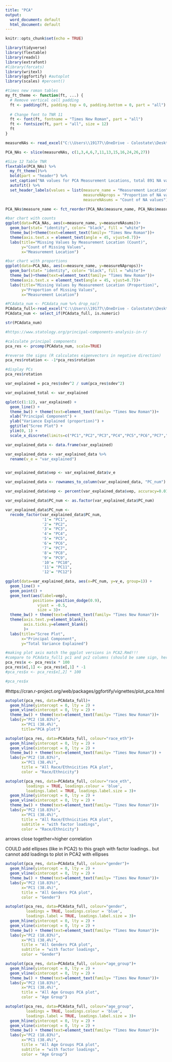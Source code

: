 ```yaml
---
title: "PCA"
output:
  word_document: default
  html_document: default
---
```


```r
knitr::opts_chunk$set(echo = TRUE)
```

```r
library(tidyverse)
library(flextable)
library(readxl)
library(extrafont)
#library(forcats)
library(writexl)
library(ggfortify) #autoplot
library(scales) #percent()
```

```r
#times new roman tables
my_ft_theme <- function(ft, ...) {
  # Remove vertical cell padding
  ft <- padding(ft, padding.top = 0, padding.bottom = 0, part = "all")
  
  # Change font to TNR 11
  ft <- font(ft, fontname = "Times New Roman", part = "all")
  ft <- fontsize(ft, part = "all", size = 12)
  ft
}
```


```r
measureNAs <- read_excel("C:\\Users\\19177\\OneDrive - Colostate\\Desktop\\Dissertation\\headscan_dissertation\\measureNAs.xlsx")

PCA_NAs <- slice(measureNAs, c(1,3,4,6,7,11,13,15,16,24,26,27))

#Size 12 Table TNR
flextable(PCA_NAs) %>%
  my_ft_theme()%>% 
  bold(part = "header") %>% 
  set_caption("NA values for PCA Measurement Locations, total 891 NA values") %>% 
  autofit() %>% 
  set_header_labels(values = list(measure_name = "Measurement Location",
                                  measureNAprops = "Proportion of NA values",
                                  measureNAsums = "Count of NA values"))
```
```r
PCA_NAs$measure_name <- fct_reorder(PCA_NAs$measure_name, PCA_NAs$measureNAsums, .desc=TRUE)

#bar chart with counts
ggplot(data=PCA_NAs, aes(x=measure_name, y=measureNAsums))+
  geom_bar(stat= "identity", color= "black", fill = "white")+
  theme_bw()+theme(text=element_text(family= "Times New Roman"))+
  theme(axis.text.x = element_text(angle = 45, vjust=0.7))+
  labs(title="Missing Values by Measurement Location (Count)",
       y="Count of Missing Values",
       x="Measurement Location")
```

```r
#bar chart with proportions
ggplot(data=PCA_NAs, aes(x=measure_name, y=measureNAprops))+
  geom_bar(stat= "identity", color= "black", fill = "white")+
  theme_bw()+theme(text=element_text(family= "Times New Roman"))+
  theme(axis.text.x = element_text(angle = 45, vjust=0.7))+
  labs(title="Missing Values by Measurement Location (Proportion)",
       y="Proportion of Missing Values",
       x="Measurement Location")

```



```r
#PCAdata_num <- PCAdata_num %>% drop_na()
PCAdata_full<-read_excel("C:\\Users\\19177\\OneDrive - Colostate\\Desktop\\Dissertation\\headscan_dissertation\\chosen_nona.xlsx")
PCAdata_num <- select_if(PCAdata_full, is.numeric)

str(PCAdata_num)
```


```r
#https://www.statology.org/principal-components-analysis-in-r/

#calculate principal components
pca_res <- prcomp(PCAdata_num, scale=TRUE)

#reverse the signs (R calculates eigenvectors in negative direction)
pca_res$rotation <- -1*pca_res$rotation

#display PCs
pca_res$rotation
```


```r
var_explained = pca_res$sdev^2 / sum(pca_res$sdev^2)

var_explained_total <- var_explained
```




```r
qplot(c(1:12), var_explained) + 
  geom_line() + 
  theme_bw() + theme(text=element_text(family= "Times New Roman"))+
  xlab("Principal Component") + 
  ylab("Variance Explained (proportion)") +
  ggtitle("Scree Plot") +
  ylim(0, 1) +
  scale_x_discrete(limits=c("PC1","PC2","PC3","PC4","PC5","PC6","PC7","PC8","PC9","PC10","PC11","PC12")) 
```


```r
var_explained_data <- data.frame(var_explained)

var_explained_data <- var_explained_data %>% 
  rename(v_e = "var_explained")


var_explained_data$vep <- var_explained_data$v_e

var_explained_data <- rownames_to_column(var_explained_data, "PC_num")

var_explained_data$vep <- percent(var_explained_data$vep, accuracy=0.01)

var_explained_data$PC_num <- as.factor(var_explained_data$PC_num)

var_explained_data$PC_num <- 
  recode_factor(var_explained_data$PC_num, 
                '1'= "PC1",
                '2'= "PC2",
                '3'= "PC3",
                '4'= "PC4",
                '5'= "PC5",
                '6'= "PC6",
                '7'= "PC7",
                '8'= "PC8",
                '9'= "PC9",
                '10'= "PC10",
                '11'= "PC11",
                '12'= "PC12")
```

```r
ggplot(data=var_explained_data, aes(x=PC_num, y=v_e, group=1)) + 
  geom_line() +
  geom_point() + 
  geom_text(aes(label=vep),
            position= position_dodge(0.9),
              vjust = -0.5, 
              size = 3)+
  theme_bw() + theme(text=element_text(family= "Times New Roman"))+
  theme(axis.text.y=element_blank(),
        axis.ticks.y=element_blank() 
        )+
  labs(title="Scree Plot",
       x="Principal Component",
       y="Total Variance Explained")
```


```r

#making plot axis match the ggplot versions in PCA2.Rmd!!! 
#compare to PCAdata_full1 pc1 and pc2 columns (should be same sign, here times 100)
pca_res$x <- pca_res$x * 100
pca_res$x[,1] <- pca_res$x[,1] * -1
#pca_res$x <- pca_res$x[,2] * 100

#pca_res$x
```


#https://cran.r-project.org/web/packages/ggfortify/vignettes/plot_pca.html

```r
autoplot(pca_res, data=PCAdata_full)+
  geom_hline(yintercept = 0, lty = 2) +
  geom_vline(xintercept = 0, lty = 2) +
  theme_bw() + theme(text=element_text(family= "Times New Roman"))+  
  labs(y="PC2 (18.83%)",
       x="PC1 (38.4%)",
       title="PCA plot")
```


```r
autoplot(pca_res, data=PCAdata_full, colour="race_eth")+
  geom_hline(yintercept = 0, lty = 2) +
  geom_vline(xintercept = 0, lty = 2) +
  theme_bw() + theme(text=element_text(family= "Times New Roman")) +
  labs(y="PC2 (18.83%)",
       x="PC1 (38.4%)",
       title = "All Race/Ethnicities PCA plot",
       color = "Race/Ethnicity")
```
```r
autoplot(pca_res, data=PCAdata_full, colour="race_eth",
         loadings = TRUE, loadings.colour = 'blue',
         loadings.label = TRUE, loadings.label.size = 3)+
  geom_hline(yintercept = 0, lty = 2) +
  geom_vline(xintercept = 0, lty = 2) +
  theme_bw() + theme(text=element_text(family= "Times New Roman"))+
  labs(y="PC2 (18.83%)",
       x="PC1 (38.4%)",
       title = "All Race/Ethnicities PCA plot",
       subtitle = "with factor loadings",
       color = "Race/Ethnicity")
```
arrows close together=higher correlation

COULD add ellipses (like in PCA2) to this graph with factor loadings.. 
but cannot add loadings to plot in PCA2 with ellipses 


```r
autoplot(pca_res, data=PCAdata_full, colour="gender")+
  geom_hline(yintercept = 0, lty = 2) +
  geom_vline(xintercept = 0, lty = 2) +
  theme_bw() + theme(text=element_text(family= "Times New Roman"))+
  labs(y="PC2 (18.83%)",
       x="PC1 (38.4%)",
       title = "All Genders PCA plot",
       color = "Gender")
```

```r
autoplot(pca_res, data=PCAdata_full, colour="gender",
         loadings = TRUE, loadings.colour = 'blue',
         loadings.label = TRUE, loadings.label.size = 3)+
  geom_hline(yintercept = 0, lty = 2) +
  geom_vline(xintercept = 0, lty = 2) +
  theme_bw() + theme(text=element_text(family= "Times New Roman"))+
  labs(y="PC2 (18.83%)",
       x="PC1 (38.4%)",
       title = "All Genders PCA plot",
       subtitle = "with factor loadings",
       color = "Gender")
```


```r
autoplot(pca_res, data=PCAdata_full, colour="age_group")+
  geom_hline(yintercept = 0, lty = 2) +
  geom_vline(xintercept = 0, lty = 2) +
  theme_bw() + theme(text=element_text(family= "Times New Roman"))+
  labs(y="PC2 (18.83%)",
       x="PC1 (38.4%)",
       title = "All Age Groups PCA plot",
       color = "Age Group")
```


```r
autoplot(pca_res, data=PCAdata_full, colour="age_group",
         loadings = TRUE, loadings.colour = 'blue',
         loadings.label = TRUE, loadings.label.size = 3)+
  geom_hline(yintercept = 0, lty = 2) +
  geom_vline(xintercept = 0, lty = 2) +
  theme_bw() + theme(text=element_text(family= "Times New Roman"))+
  labs(y="PC2 (18.83%)",
       x="PC1 (38.4%)",
       title = "All Age Groups PCA plot",
       subtitle = "with factor loadings",
       color = "Age Group")
```



